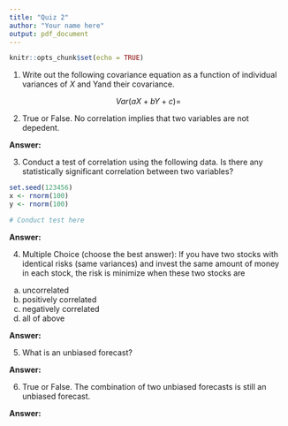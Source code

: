 ```yaml
---
title: "Quiz 2"
author: "Your name here"
output: pdf_document
---
```


```r
knitr::opts_chunk$set(echo = TRUE)
```

1. Write out the following covariance equation as a function of individual variances of $X$ and Yand their covariance. 

$$
Var(aX+bY+c)=
$$


2. True or False. No correlation implies that two variables are not depedent. 

**Answer:**

3. Conduct a test of correlation using the following data. Is there any statistically significant correlation between two variables?

```r
set.seed(123456)
x <- rnorm(100)
y <- rnorm(100)
```

```r
# Conduct test here

```

**Answer:**


4. Multiple Choice (choose the best answer): If you have two stocks with identical risks (same variances) and invest the same amount of money in each stock, the risk is minimize when these two stocks are

(a) uncorrelated
(b) positively correlated
(c) negatively correlated
(d) all of above

**Answer:**

5. What is an unbiased forecast? 

**Answer:**

6. True or False. The combination of two unbiased forecasts is still an unbiased forecast.

**Answer:**

